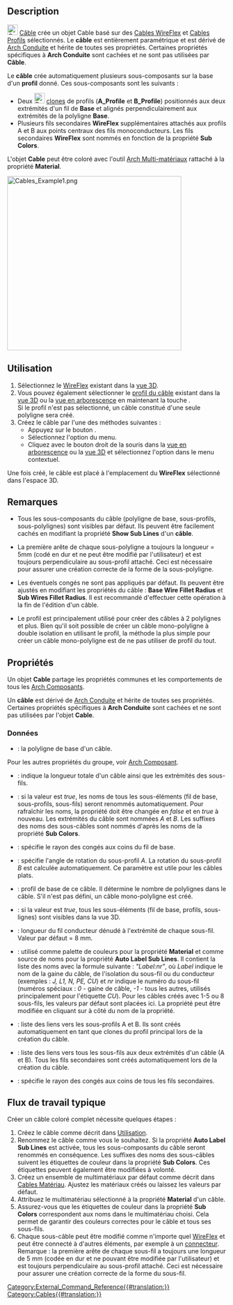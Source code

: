 <languages/>

{{Docnav/fr
|[[Cables_Profile/fr|Profil]]
|[[Cables_CableBox/fr|Boîte]]
|[[Cables_Workbench/fr|Cables]]
|IconL=Cables_Profile.svg
|IconR=Cables_CableBox.svg
|IconC=Cables_workbench_icon.svg
}}

<div class="mw-translate-fuzzy">
{{GuiCommand/fr
|Name=Cables Cable
|Name/fr=Cables Câble
|MenuLocation=Cables → Cable
|Workbenches=[[Cables_Workbench/fr|Cables]]
|Shortcut=
|Version=1.0
|SeeAlso=[[Cables_Profile/fr|Cables Profil]], [[Cables_WireFlex/fr|Cables WireFlex]]
}}
</div>

==Description==

[[Image:Cables_Cable.svg|24px]] [[Cables_Cable/fr|Câble]] crée un objet Cable basé sur des [[Cables_WireFlex/fr|Cables WireFlex]] et [[Cables_Profile|Cables Profils]] sélectionnés. Le '''câble''' est entièrement paramétrique et est dérivé de [[Arch_Pipe/fr|Arch Conduite]] et hérite de toutes ses propriétés. Certaines propriétés spécifiques à '''Arch Conduite''' sont cachées et ne sont pas utilisées par '''Câble'''.

Le '''câble''' crée automatiquement plusieurs sous-composants sur la base d'un '''profil''' donné. Ces sous-composants sont les suivants :
* Deux [[Image:Draft_Clone.svg|24px]] [[Draft_Clone/fr|clones]] de profils ('''A_Profile''' et '''B_Profile''') positionnés aux deux extrémités d'un fil de '''Base''' et alignés perpendiculairement aux extrémités de la polyligne '''Base'''. 
* Plusieurs fils secondaires '''WireFlex''' supplémentaires attachés aux profils A et B aux points centraux des fils monoconducteurs. Les fils secondaires '''WireFlex''' sont nommés en fonction de la propriété '''Sub Colors'''.

L'objet '''Cable''' peut être coloré avec l'outil [[Arch_MultiMaterial/fr|Arch Multi-matériaux]] rattaché à la propriété '''Material'''.

[[Image:Cables_Example1.png|400px]]
{{Caption|Exemple de câble plat à trois conducteurs :<br/>Forme d'un câble multimatériau, son fil de base, son profil et ses fils secondaires.}}

<span id="Usage"></span>
==Utilisation==

# Sélectionnez le [[Cables_WireFlex/fr|WireFlex]] existant dans la [[3D_view/fr|vue 3D]].
# Vous pouvez également sélectionner le [[Cables_Profile|profil du câble]] existant dans la [[3D_view/fr|vue 3D]] ou la [[Tree_view/fr|vue en arborescence]] en maintenant la touche {{KEY|CTRL}}.<br>Si le profil n'est pas sélectionné, un câble constitué d'une seule polyligne sera créé.
# Créez le câble par l'une des méthodes suivantes :
#* Appuyez sur le bouton {{Button|[[Image:Cables_Cable.svg|16px]] [[Cables_Cable/fr|Cable]]}}.
#* Sélectionnez l'option {{MenuCommand|Cables → [[Image:Cables_Cable.svg|16px]] Cable}} du menu.
#* Cliquez avec le bouton droit de la souris dans la [[Tree_view/fr|vue en arborescence]] ou la [[3D_view/fr|vue 3D]] et sélectionnez l'option {{MenuCommand|Cables → [[Image:Cables_Cable.svg|16px]] Cable}} dans le menu contextuel.

Une fois créé, le câble est placé à l'emplacement du '''WireFlex''' sélectionné dans l'espace 3D.

<span id="Notes"></span>
==Remarques==

* Tous les sous-composants du câble (polyligne de base, sous-profils, sous-polylignes) sont visibles par défaut. Ils peuvent être facilement cachés en modifiant la propriété '''Show Sub Lines''' d'un '''câble'''.

* La première arête de chaque sous-polyligne a toujours la longueur = 5mm (codé en dur et ne peut être modifié par l'utilisateur) et est toujours perpendiculaire au sous-profil attaché. Ceci est nécessaire pour assurer une création correcte de la forme de la sous-polyligne.

* Les éventuels congés ne sont pas appliqués par défaut. Ils peuvent être ajustés en modifiant les propriétés du câble : '''Base Wire Fillet Radius''' et '''Sub Wires Fillet Radius'''. Il est recommandé d'effectuer cette opération à la fin de l'édition d'un câble.

* Le profil est principalement utilisé pour créer des câbles à 2 polylignes et plus. Bien qu'il soit possible de créer un câble mono-polyligne à double isolation en utilisant le profil, la méthode la plus simple pour créer un câble mono-polyligne est de ne pas utiliser de profil du tout.

<span id="Properties"></span>
==Propriétés==

Un objet '''Cable''' partage les propriétés communes et les comportements de tous les [[Arch_Component/fr|Arch Composants]].

Un '''câble''' est dérivé de [[Arch_Pipe/fr|Arch Conduite]] et hérite de toutes ses propriétés. Certaines propriétés spécifiques à '''Arch Conduite''' sont cachées et ne sont pas utilisées par l'objet '''Cable'''.

<span id="Data"></span>
===Données===

{{TitleProperty|Component}}

* {{PropertyData|Base|Link}} : la polyligne de base d'un câble.

Pour les autres propriétés du groupe, voir [[Arch_Component/fr#Propriétés|Arch Composant]].

{{TitleProperty|Pipe}}

* {{PropertyData|Length|Length}} : indique la longueur totale d'un câble ainsi que les extrémités des sous-fils.

{{TitleProperty|Cache}}

* {{PropertyData|Auto Label Sub Lines|Bool}} : si la valeur est ''true'', les noms de tous les sous-éléments (fil de base, sous-profils, sous-fils) seront renommés automatiquement. Pour rafraîchir les noms, la propriété doit être changée en ''false'' et en ''true'' à nouveau. Les extrémités du câble sont nommées ''A'' et ''B''. Les suffixes des noms des sous-câbles sont nommés d'après les noms de la propriété '''Sub Colors'''.
* {{PropertyData|Base Wire Fillet Radius|Length}} : spécifie le rayon des congés aux coins du fil de base.
* {{PropertyData|Cable Rotation|Angle}} : spécifie l'angle de rotation du sous-profil ''A''. La rotation du sous-profil ''B'' est calculée automatiquement. Ce paramètre est utile pour les câbles plats.
* {{PropertyData|Profile|Link}} : profil de base de ce câble. Il détermine le nombre de polylignes dans le câble. S'il n'est pas défini, un câble mono-polyligne est créé.
* {{PropertyData|Show Sub Lines|Bool}} : si la valeur est ''true'', tous les sous-éléments (fil de base, profils, sous-lignes) sont visibles dans la vue 3D.
* {{PropertyData|Stripped Wire Length|Length}} : longueur du fil conducteur dénudé à l'extrémité de chaque sous-fil. Valeur par défaut = 8 mm.
* {{PropertyData|Sub Colors|StringList}} : utilisé comme palette de couleurs pour la propriété '''Material''' et comme source de noms pour la propriété '''Auto Label Sub Lines'''. Il contient la liste des noms avec la formule suivante : ''"Label:nr"'', où ''Label'' indique le nom de la gaine du câble, de l'isolation du sous-fil ou du conducteur (exemples : ''J, L1, N, PE, CU'') et ''nr'' indique le numéro du sous-fil (numéros spéciaux : ''0'' - gaine de câble, ''-1'' - tous les autres, utilisés principalement pour l'étiquette ''CU''). Pour les câbles créés avec 1-5 ou 8 sous-fils, les valeurs par défaut sont placées ici. La propriété peut être modifiée en cliquant sur {{KEY|...}} à côté du nom de la propriété.
* {{PropertyData|Sub Profiles|LinkList}} : liste des liens vers les sous-profils A et B. Ils sont créés automatiquement en tant que clones du profil principal lors de la création du câble.
* {{PropertyData|Sub Wires|LinkList}} : liste des liens vers tous les sous-fils aux deux extrémités d'un câble (A et B). Tous les fils secondaires sont créés automatiquement lors de la création du câble.
* {{PropertyData|Sub Wires Fillet Radius|Length}} : spécifie le rayon des congés aux coins de tous les fils secondaires.

<span id="Typical_workflow"></span>
== Flux de travail typique ==

Créer un câble coloré complet nécessite quelques étapes :
# Créez le câble comme décrit dans [[#Utilisation|Utilisation]].
# Renommez le câble comme vous le souhaitez. Si la propriété '''Auto Label Sub Lines''' est activée, tous les sous-composants du câble seront renommés en conséquence. Les suffixes des noms des sous-câbles suivent les étiquettes de couleur dans la propriété '''Sub Colors'''. Ces étiquettes peuvent également être modifiées à volonté.
# Créez un ensemble de multimatériaux par défaut comme décrit dans [[Cables_Material/fr|Cables Matériau]]. Ajustez les matériaux créés ou laissez les valeurs par défaut.
# Attribuez le multimatériau sélectionné à la propriété '''Material''' d'un câble.
# Assurez-vous que les étiquettes de couleur dans la propriété '''Sub Colors''' correspondent aux noms dans le multimatériau choisi. Cela permet de garantir des couleurs correctes pour le câble et tous ses sous-fils.
# Chaque sous-câble peut être modifié comme n'importe quel [[Cables_WireFlex/fr|WireFlex]] et peut être connecté à d'autres éléments, par exemple à un [[Cables_CableConnector/fr|connecteur]]. Remarque : la première arête de chaque sous-fil a toujours une longueur de 5 mm (codée en dur et ne pouvant être modifiée par l'utilisateur) et est toujours perpendiculaire au sous-profil attaché. Ceci est nécessaire pour assurer une création correcte de la forme du sous-fil.


{{Docnav/fr
|[[Cables_Profile/fr|Profil]]
|[[Cables_CableBox/fr|Boîte]]
|[[Cables_Workbench/fr|Cables]]
|IconL=Cables_Profile.svg
|IconR=Cables_CableBox.svg
|IconC=Cables_workbench_icon.svg
}}

[[Category:External_Command_Reference{{#translation:}}]]
[[Category:Cables{{#translation:}}]]
